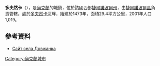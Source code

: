 {{coord|49|33|55|N|25|28|15|E|scale:30000|display=title}}

'''多夫然卡'''（{{lang-uk|Довжанка}}），是[[烏克蘭|烏克蘭]]的城鎮，位於該國西部[[捷爾諾波爾州|捷爾諾波爾州]]，由[[捷爾諾波爾區|捷爾諾波爾區]]負責管轄，處於[[多夫然卡河|多夫然卡河]]畔，始建於1473年，面積29.4平方公里，2001年人口1,019。

==參考資料==
* [https://web.archive.org/web/20130517223530/http://dovzhanka.te.ua/ Сайт села Довжанка]

{{Ukraine-geo-stub}}
[[Category:烏克蘭城市|Category:烏克蘭城市]]